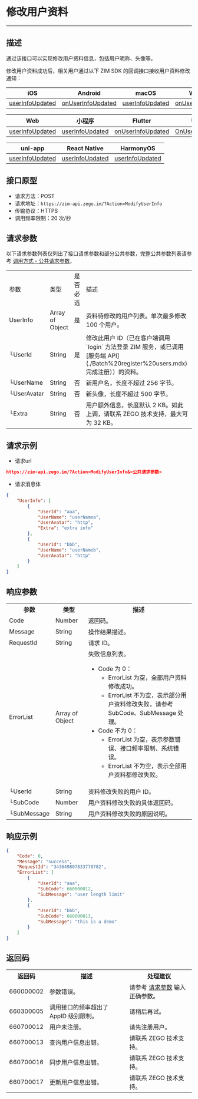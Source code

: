 
# 修改用户资料

- - -

## 描述

通过该接口可以实现修改用户资料信息，包括用户昵称、头像等。

修改用户资料成功后，相关用户通过以下 ZIM SDK 的回调接口接收用户资料修改通知：

| iOS | Android | macOS | Windows | 
| --- | --- | --- | --- |
| [userInfoUpdated](https://doc-zh.zego.im/article/api?doc=zim_API~objective-c_ios~protocol~ZIMEventHandler#zim-user-info-updated) | [onUserInfoUpdated](https://doc-zh.zego.im/article/api?doc=zim_API~java_android~class~ZIMEventHandler#on-user-info-updated) | [userInfoUpdated](https://doc-zh.zego.im/article/api?doc=zim_API~objective-c_macos~protocol~ZIMEventHandler#zim-user-info-updated) | [onUserInfoUpdated](https://doc-zh.zego.im/article/api?doc=zim_API~cpp_windows~class~ZIMEventHandler#on-user-info-updated) | 

| Web | 小程序 | Flutter | Unity3D |
| --- | --- | --- | --- |
| [userInfoUpdated](https://doc-zh.zego.im/article/api?doc=zim_API~javascript_web~interface~ZIMEventHandler#user-info-updated) | [userInfoUpdated](https://doc-zh.zego.im/article/api?doc=zim_API~javascript_wxxcx~interface~ZIMEventHandler#user-info-updated) | [onUserInfoUpdated](https://pub.dev/documentation/zego_zim/latest/zego_zim/ZIMEventHandler/onUserInfoUpdated.html) | [OnUserInfoUpdated](https://doc-zh.zego.im/article/api?doc=zim_API~cs_unity3d~class~ZIMEventHandler#on-user-info-updated) | 

| uni-app | React Native | HarmonyOS |
| --- | --- |  --- | 
|[userInfoUpdated](https://doc-zh.zego.im/article/api?doc=zim_API~javascript_uni-app~interface~ZIMEventHandler#user-info-updated) | [userInfoUpdated](https://doc-zh.zego.im/article/api?doc=zim_API~javascript_react-native~interface~ZIMEventHandler#user-info-updated) | [userInfoUpdated](https://doc-zh.zego.im/article/api?doc=zim_API~javascript_harmony~interface~ZIMEventHandler#user-info-updated) |

## 接口原型

- 请求方法：POST
- 请求地址：`https://zim-api.zego.im/?Action=ModifyUserInfo`
- 传输协议：HTTPS
- 调用频率限制：20 次/秒

## 请求参数

以下请求参数列表仅列出了接口请求参数和部分公共参数，完整公共参数列表请参考 [调用方式 - 公共请求参数](../Accessing%20Server%20APIs.mdx#2-公共参数)。

<table class="collapsible-table" >
<tbody><tr data-row-level="1">
<td>参数</td>
<td>类型</td>
<td>是否必选</td>
<td>描述</td>
</tr>
<tr data-row-level="2" data-row-child="true">
<td>UserInfo</td>
<td>Array of Object</td>
<td>是</td>
<td>资料待修改的用户列表。单次最多修改 100 个用户。</td>
</tr>
<tr data-row-level="2-1">
<td>└UserId</td>
<td>String</td>
<td>是</td>
<td>修改此用户 ID（已在客户端调用 `login` 方法登录 ZIM 服务，或已调用 [服务端 API](./Batch%20register%20users.mdx) 完成注册））的资料。</td>
</tr>
<tr data-row-level="2-2">
<td>└UserName</td>
<td>String</td>
<td>否</td>
<td>新用户名，长度不超过 256 字节。</td>
</tr>
<tr data-row-level="2-3">
<td>└UserAvatar</td>
<td>String</td>
<td>否</td>
<td>新头像，长度不超过 500 字节。</td>
</tr>
<tr data-row-level="2-4">
<td>└Extra</td>
<td>String</td>
<td>否</td>
<td>用户额外信息，长度默认 2 KB。如此上调，请联系 ZEGO 技术支持，最大可为 32 KB。</td>
</tr>
</tbody></table>

## 请求示例

- 请求url
```json
https://zim-api.zego.im/?Action=ModifyUserInfo&<公共请求参数>
```

- 请求消息体
```json
{
    "UserInfo": [
        {
            "UserId": "aaa",
            "UserName": "userNamea",
            "UserAvatar": "http",
            "Extra": "extra info"
        },
        {
            "UserId": "bbb",
            "UserName": "userNameb",
            "UserAvatar": "http"
        }
    ]
}
```

## 响应参数

<table class="collapsible-table" >
<tbody><tr data-row-level="1">
<th>参数</th>
<th>类型</th>
<th>描述</th>
</tr>
<tr data-row-level="2">
<td>Code</td>
<td>Number</td>
<td>返回码。</td>
</tr>
<tr data-row-level="3">
<td>Message</td>
<td>String</td>
<td>操作结果描述。</td>
</tr>
<tr data-row-level="4">
<td>RequestId</td>
<td>String</td>
<td>请求 ID。</td>
</tr>
<tr data-row-level="5" data-row-child="true">
<td>ErrorList</td>
<td>Array of Object</td>
<td>
失败信息列表。
<ul><li>
Code 为 0：
<ul><li>ErrorList 为空，全部用户资料修改成功。</li><li>ErrorList 不为空，表示部分用户资料修改失败，请参考 SubCode、SubMessage 处理。</li></ul>
</li>
<li>
Code 不为 0：
<ul><li>ErrorList 为空，表示参数错误、接口频率限制、系统错误。</li><li>ErrorList 不为空，表示全部用户资料都修改失败。</li></ul>
</li>
</ul></td>
</tr>
<tr data-row-level="5-1">
<td>└UserId</td>
<td>String</td>
<td>资料修改失败的用户 ID。</td>
</tr>
<tr data-row-level="5-2">
<td>└SubCode</td>
<td>Number</td>
<td>用户资料修改失败的具体返回码。</td>
</tr>
<tr data-row-level="5-3">
<td>└SubMessage</td>
<td>String</td>
<td>用户资料修改失败的原因说明。</td>
</tr>
</tbody></table>

## 响应示例

```json
{
    "Code": 0,
    "Message": "success",
    "RequestId": "343649807833778782",
    "ErrorList": [
        {
            "UserId": "aaa",
            "SubCode": 660000012,
            "SubMessage": "user length limit"
        },
        {
            "UserId": "bbb",
            "SubCode": 660000013,
            "SubMessage": "this is a demo"
        }
    ]
}
```

## 返回码

<table>

<tbody><tr>
<th>返回码</th>
<th>描述</th>
<th>处理建议</th>
</tr>
<tr>
<td>660000002</td>
<td>参数错误。</td>
<td>请参考 <a href="#请求参数">请求参数</a> 输入正确参数。</td>
</tr>
<tr>
<td>660300005</td>
<td>调用接口的频率超出了 AppID 级别限制。</td>
<td>请稍后再试。</td>
</tr>
<tr>
<td>660700012</td>
<td>用户未注册。</td>
<td>请先注册用户。</td>
</tr>
<tr>
<td>660700013</td>
<td>查询用户信息出错。</td>
<td>请联系 ZEGO 技术支持。</td>
</tr>
<tr>
<td>660700016</td>
<td>同步用户信息出错。</td>
<td>请联系 ZEGO 技术支持。</td>
</tr>
<tr>
<td>660700017</td>
<td>更新用户信息出错。</td>
<td>请联系 ZEGO 技术支持。</td>
</tr>
</tbody></table>
